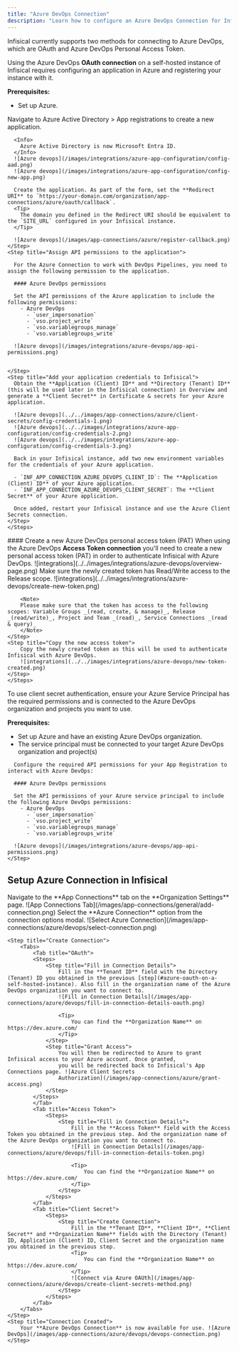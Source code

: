 ```yaml
---
title: "Azure DevOps Connection"
description: "Learn how to configure an Azure DevOps Connection for Infisical."
---
```


Infisical currently supports two methods for connecting to Azure DevOps, which are OAuth and Azure DevOps Personal Access Token.

<Accordion title="Azure OAuth on a Self-Hosted Instance">
  Using the Azure DevOps <b>OAuth connection</b> on a self-hosted instance of Infisical requires configuring an application in Azure
  and registering your instance with it.

  **Prerequisites:**

  - Set up Azure.

  <Steps>
    <Step title="Create an application in Azure">
      Navigate to Azure Active Directory > App registrations to create a new application.

      <Info>
        Azure Active Directory is now Microsoft Entra ID.
      </Info>
      ![Azure devops](/images/integrations/azure-app-configuration/config-aad.png)
      ![Azure devops](/images/integrations/azure-app-configuration/config-new-app.png)

      Create the application. As part of the form, set the **Redirect URI** to `https://your-domain.com/organization/app-connections/azure/oauth/callback`.
      <Tip>
        The domain you defined in the Redirect URI should be equivalent to the `SITE_URL` configured in your Infisical instance.
      </Tip>

      ![Azure devops](/images/app-connections/azure/register-callback.png)
    </Step>
    <Step title="Assign API permissions to the application">

      For the Azure Connection to work with DevOps Pipelines, you need to assign the following permission to the application.

      #### Azure DevOps permissions
    
      Set the API permissions of the Azure application to include the following permissions: 
        - Azure DevOps
          - `user_impersonation`
          - `vso.project_write`
          - `vso.variablegroups_manage`
          - `vso.variablegroups_write`

      ![Azure devops](/images/integrations/azure-devops/app-api-permissions.png)


    </Step>
    <Step title="Add your application credentials to Infisical">
      Obtain the **Application (Client) ID** and **Directory (Tenant) ID** (this will be used later in the Infisical connection) in Overview and generate a **Client Secret** in Certificate & secrets for your Azure application.

      ![Azure devops](../../images/app-connections/azure/client-secrets/config-credentials-1.png)
      ![Azure devops](../../images/integrations/azure-app-configuration/config-credentials-2.png)
      ![Azure devops](../../images/integrations/azure-app-configuration/config-credentials-3.png)

      Back in your Infisical instance, add two new environment variables for the credentials of your Azure application.

      - `INF_APP_CONNECTION_AZURE_DEVOPS_CLIENT_ID`: The **Application (Client) ID** of your Azure application.
      - `INF_APP_CONNECTION_AZURE_DEVOPS_CLIENT_SECRET`: The **Client Secret** of your Azure application.

      Once added, restart your Infisical instance and use the Azure Client Secrets connection.
    </Step>
    </Steps>    

</Accordion>

<Accordion title="Azure DevOps personal access token (PAT)">
    #### Create a new Azure DevOps personal access token (PAT)
    When using the Azure DevOps <b>Access Token connection</b> you'll need to create a new personal access token (PAT) in order to authenticate Infisical with Azure DevOps.
    <Steps>
    <Step title="Navigate to Azure DevOps">
        ![integrations](../../images/integrations/azure-devops/overview-page.png)
    </Step>
    <Step title="Create a new token">
        Make sure the newly created token has Read/Write access to the Release scope.
        ![integrations](../../images/integrations/azure-devops/create-new-token.png)

        <Note>
        Please make sure that the token has access to the following scopes: Variable Groups _(read, create, & manage)_, Release _(read/write)_, Project and Team _(read)_, Service Connections _(read & query)_
        </Note>
    </Step>
    <Step title="Copy the new access token">
        Copy the newly created token as this will be used to authenticate Infisical with Azure DevOps.
        ![integrations](../../images/integrations/azure-devops/new-token-created.png)
    </Step>
    </Steps>
</Accordion>

<Accordion title="Client Secret Authentication">
  To use client secret authentication, ensure your Azure Service Principal has the required permissions and is connected to the Azure DevOps organization and projects you want to use.

  **Prerequisites:**
  - Set up Azure and have an existing Azure DevOps organization.
  - The service principal must be connected to your target Azure DevOps organization and project(s)

  <Steps>
    <Step title="Assign API permissions to the service principal">

      Configure the required API permissions for your App Registration to interact with Azure DevOps:

      #### Azure DevOps permissions
    
      Set the API permissions of your Azure service principal to include the following Azure DevOps permissions: 
        - Azure DevOps
          - `user_impersonation`
          - `vso.project_write`
          - `vso.variablegroups_manage`
          - `vso.variablegroups_write`

      ![Azure devops](/images/integrations/azure-devops/app-api-permissions.png)
    </Step>
  </Steps>
</Accordion>

## Setup Azure Connection in Infisical

<Steps>
	<Step title="Navigate to App Connections">
		Navigate to the **App Connections** tab on the **Organization Settings** page. ![App Connections
		Tab](/images/app-connections/general/add-connection.png)
	</Step>
	<Step title="Add Connection">
		Select the **Azure Connection** option from the connection options modal. ![Select Azure Connection](/images/app-connections/azure/devops/select-connection.png)
	</Step>

    <Step title="Create Connection">
        <Tabs>
            <Tab title="OAuth">
            <Steps>
                <Step title="Fill in Connection Details">
                    Fill in the **Tenant ID** field with the Directory (Tenant) ID you obtained in the previous [step](#azure-oauth-on-a-self-hosted-instance). Also fill in the organization name of the Azure DevOps organization you want to connect to.
                    ![Fill in Connection Details](/images/app-connections/azure/devops/fill-in-connection-details-oauth.png)

                    <Tip>
                        You can find the **Organization Name** on https://dev.azure.com/
                    </Tip>
                </Step>
                <Step title="Grant Access">
                    You will then be redirected to Azure to grant Infisical access to your Azure account. Once granted,
                    you will be redirected back to Infisical's App Connections page. ![Azure Client Secrets
                    Authorization](/images/app-connections/azure/grant-access.png)
                </Step>
            </Steps>
            </Tab>
            <Tab title="Access Token">
                <Steps>
                    <Step title="Fill in Connection Details">
                        Fill in the **Access Token** field with the Access Token you obtained in the previous step. And the organization name of the Azure DevOps organization you want to connect to.
                        ![Fill in Connection Details](/images/app-connections/azure/devops/fill-in-connection-details-token.png)

                        <Tip>
                            You can find the **Organization Name** on https://dev.azure.com/
                        </Tip>
                    </Step>
                </Steps>
            </Tab>
            <Tab title="Client Secret">
                <Steps>
                    <Step title="Create Connection">
                        Fill in the **Tenant ID**, **Client ID**, **Client Secret** and **Organization Name** fields with the Directory (Tenant) ID, Application (Client) ID, Client Secret and the organization name you obtained in the previous step.
                        <Tip>
                            You can find the **Organization Name** on https://dev.azure.com/
                        </Tip>
                        ![Connect via Azure OAUth](/images/app-connections/azure/devops/create-client-secrets-method.png)
                    </Step>
                </Steps>
            </Tab>
        </Tabs>
    </Step>
	<Step title="Connection Created">
		Your **Azure DevOps Connection** is now available for use. ![Azure DevOps](/images/app-connections/azure/devops/devops-connection.png)
	</Step>
</Steps>
